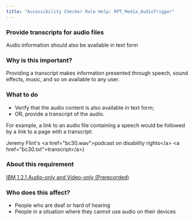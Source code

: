 ```yaml
---
title: "Accessibility Checker Rule Help: RPT_Media_AudioTrigger"
---
```


<div className="toolHelp">
<Row>
<Column colLg={16} colMd={8} colSm={4} className="toolHead">

### Provide transcripts for audio files

<div id="locLevel"></div>

Audio information should also be available in text form

</Column>
</Row>
<Row>
<Column colLg={11} colMd={5} colSm={4} className="toolMain">

### Why is this important?

Providing a transcript makes information presented through speech, sound effects, music, and so on available to any user.

<div id="locSnippet"></div>

### What to do

 * Verify that the audio content is also available in text form;
 * OR, provide a transcript of the audio.

For example, a link to an audio file containing a speech would be followed by a link to a page with a transcript:

<CodeSnippet type="multi" light={true}>    Jeremy Flint's &lt;a href="bc30.wav"&gt;podcast on disability rights&lt;/a&gt;
    &lt;a href="bc30.txt"&gt;transcript&lt;/a&gt;)</CodeSnippet>

</Column>
<Column colLg={5} colMd={3} colSm={4} className="toolLeft">

### About this requirement

[IBM 1.2.1 Audio-only and Video-only (Prerecorded)](https://www.ibm.com/able/requirements/requirements/#1_2_1)

### Who does this affect?

 * People who are deaf or hard of hearing
 * People in a situation where they cannot use audio on their devices

</Column>
</Row>
</div>

